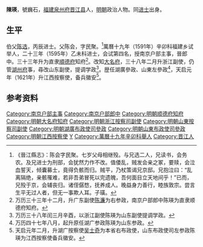 '''陳瑛'''，號巍石，[[福建|福建]][[泉州府|泉州府]][[晋江县|晋江县]]人，[[明朝|明朝]]政治人物。同[[进士|进士]]出身。

==生平==
伯父[[陳選_(嘉靖進士)|陈选]]，丙辰进士。父陈会，字民聚。<ref>《晉江縣志》：陈会字民聚。七岁父母相继殁。与兄选二人，兄读书，会务农。及兄进士为刑部，会犹然力作不改。值倭乱，贼发会亲之冢，要赎，会泣血誓天，倾囊募士，竟得负骸而归。贼平，乃杖策谒兄京邸。兄抱泣曰：“乱离隔绝，亲骸罹难，若非吾弟冒死以完遗魄，吾何面目立天地间乎！”已而，兄殁于京，会辅丧归。诸侄僝愗，抚养成人。晚益身力善行，睦族敦宗。尝言生平无过人者，但无一事欺人耳。子璜。</ref>萬曆十九年（1591年）辛卯科福建乡试举人，二十三年（1595年）乙未科进士，会试第四名，授南京户部主事，晉郎中。三十三年升为直隶[[順德府|順德府]]知府<ref>万历三十三年十二月，升广东副使[[陈濂|陈濂]]为右参政，南京户部郎中陈瑛为直隶顺德府知府。</ref>。改知[[大名府|大名府]]，三十八年二月升浙江副使，仍管[[湖州府|湖州府]]事，尋改山东副使，提调学政<ref>万历三十八年闰三月辛酉，以浙江副使陈瑛为山东副使提调学政。</ref>。歴任湖廣參政、山東左參政<ref>万历四十七年八月，起升原任湖广参政陈瑛为山东参政。</ref>，天启元年（1621年）升江西按察使，备兵徽安<ref>天启元年二月，升湖广按察使[[吴士奇|吴士奇]]为本省右布政使，山东布政使司左参政陈瑛为江西按察使备兵徽安。</ref>。

==参考资料==
{{reflist}}

{{明朝人物小作品}}
{{萬曆二十三年乙未科殿試金榜}}
{{DEFAULTSORT:Chen陳}}
[[Category:南京户部主事|Category:南京户部主事]]
[[Category:南京户部郎中|Category:南京户部郎中]]
[[Category:明朝顺德府知府|Category:明朝顺德府知府]]
[[Category:明朝大名府知府|Category:明朝大名府知府]]
[[Category:明朝浙江按察司副使|Category:明朝浙江按察司副使]]
[[Category:明朝山東按察司副使|Category:明朝山東按察司副使]]
[[Category:明朝湖廣布政使司參政|Category:明朝湖廣布政使司參政]]
[[Category:明朝山東布政使司參政|Category:明朝山東布政使司參政]]
[[Category:明朝江西按察使|Category:明朝江西按察使]]
[[Category:陈姓|Y]]
[[Category:萬曆十九年辛卯科舉人|Category:萬曆十九年辛卯科舉人]]
[[Category:晋江人|Category:晋江人]]